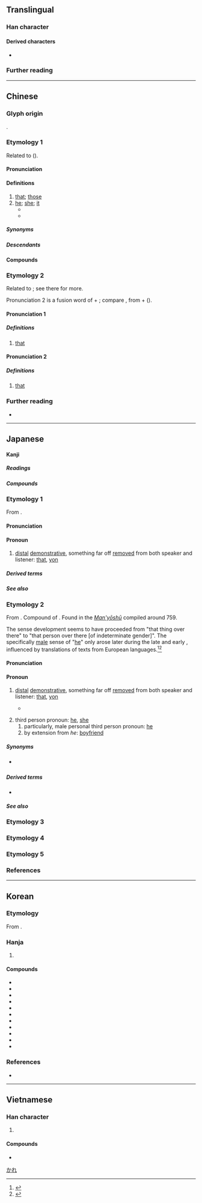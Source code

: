 {{character info/subpage}}
==Translingual==
{{stroke order|type=animate}}
{{stroke order|type=janimate}}

===Han character===
{{Han char|rn=60|rad=彳|as=05|sn=8|four=24247|canj=HODHE|ids=⿰彳皮}}

====Derived characters====
* {{l|mul|[[𠶎]], [[𢜢]], [[𢯏]], [[𣷭]], [[𣔓]], [[𥓳]], [[𩏃]], [[𡮌]], [[𫖽]], [[𦋕]], [[𩜔]], [[𠥌]], [[𠪍]], [[𣤳]], [[𥨑]], [[𩕂]]}}

===Further reading===
{{Han ref|kx=0365.250|dkj=10066|dj=0685.180|hdz=20817.100|uh=5F7C}}

----

==Chinese==

===Glyph origin===
{{Han etym}}
{{Han compound|彳|皮|ls=psc|c1=s|c2=p}}.

===Etymology 1===
{{zh-forms|alt=佊}}
Related to {{och-l|夫|that}} ({{zh-ref|Schuessler, 2007}}).

====Pronunciation====
{{zh-pron
|m=bǐ
|c=bei2
|h=pfs=pí
|md=bī
|mn=pí
|w=2pi,2pe
|w_note=2pi - vernacular; 2pe - literary
|mc=y
|oc=y
|cat=pron
}}

====Definitions====
{{zh-hanzi}}

# [[that]]; [[those]]
# [[he]]; [[she]]; [[it]]
#* {{zh-x|夫 撫劍 疾視 曰，『彼 惡{wū} 敢 當 我 哉』！此 匹夫之勇，敵 一人 者 也。|If a man brandishes his sword, looks fiercely, and says, "How dare '''he''' withstand me?" - this is the valour of a common man, who can be the opponent only of a single individual.|ref=Mengzi}}
#* {{zh-x|若 夫 乘 天地 之 正，而 御 六氣 之 辯，以 遊 無窮 者，彼 且 惡{wū}乎 待 哉！|But suppose one who mounts on (the ether of) heaven and earth in its normal operation, and drives along the six elemental energies of the changing (seasons), thus enjoying himself in the illimitable - what has '''he''' to wait for?|ref=Zhuangzi}}

=====Synonyms=====
{{zh-dial|那}}
{{zh-dial|他}}

=====Descendants=====
{{CJKV||ひ|피|bỉ}}

====Compounds====
{{zh-der|彼此|顧此失彼|彼竭我盈|彼眾我寡|厚此薄彼|彼得大帝|厚彼薄此|彼長我消|彼蒼|彼唱此和|不分彼此|何彼襛矣|彼岸|彼倡此和|瞻彼洛矣|挹彼注茲|挹彼注此|此唱彼和|知彼知己|知己知彼|此起彼伏|此發彼應|此問彼難|此起彼落|此仆彼起|聖彼得堡|誓彼襟靈|彼得|hide_pron=1}}

===Etymology 2===
Related to {{zh-l|許|hí, hír|that}}; see there for more.

Pronunciation 2 is a fusion word of {{zh-l|許|hí, hír|that}} + {{zh-l|一|it|one}}; compare {{cog|cmn|-}} {{zh-l|那|nèi}}, from {{zh-l|那|that}} + {{zh-l|一|one}} ({{zh-ref|Mei and Yang, 1995}}).

====Pronunciation 1====
{{zh-forms|alt=許,赫}}
{{zh-pron
|mn=zz:hé/tw:he
|cat=pron
}}

=====Definitions=====
{{zh-hanzi}}

# {{lb|zh|Zhangzhou|Taiwan Min Nan}} [[that]] {{gloss|demonstrative pronoun}}
#: {{zh-x|這 是 阮 老母，彼{he} 是 阮 老爸。|This is my mother, and '''that''' is my father.|TW}}

====Pronunciation 2====
{{zh-forms|alt=許,迄}}
{{zh-pron
|mn=hit
|cat=det
}}

=====Definitions=====
{{zh-hanzi}}

# {{lb|zh|Min Nan}} [[that]] {{gloss|demonstrative determiner}}
#: {{zh-x|彼 本 冊|'''that''' book|TW}}

===Further reading===
* {{thcwd|3891}}

----

==Japanese==

====Kanji====
{{ja-kanji|grade=c|rs=彳05}}

=====Readings=====
{{ja-readings
|goon=ひ
|kanon=ひ
|kun=あ-, あ-の, あれ-, あ-れ, か-, かれ-, かの-
|nanori=その
}}

=====Compounds=====
{{der-top3|Compounds}}
{{ja-r/multi|data=
* {{ja-r/args|彼処|あそこ|that place over there, that organization over there}}
* {{ja-r/args|彼方|あちら, かなた|that way, that over there; far away}}
* {{ja-r/args|彼女|かのじょ|she, girlfriend}}
* {{ja-r/args|彼我|ひが|friend and foe}}
* {{ja-r/args|彼%岸|ひ%がん}}
}}
{{der-bottom}}

===Etymology 1===
{{ja-kanjitab|yomi=k|か}}

From {{inh|ja|ojp|sort=か|-}}.

====Pronunciation====
{{ja-pron|yomi=k|か|acc=1|acc_ref=DJR}}

====Pronoun====
{{ja-pos|pronoun|か}}

# [[distal]] [[demonstrative]], something far off [[removed]] from both speaker and listener: [[that]], [[yon]]

=====Derived terms=====
{{der-top3}}
{{ja-r/multi|data=
* {{ja-r/args|彼|かの}}, {{ja-r/args|彼の|かの|his; that}}
* {{ja-r/args|彼|かれ|he}}
}}
{{der-bottom}}

=====See also=====
{{Classical Japanese pronouns and demonstratives}}

===Etymology 2===
{{ja-kanjitab|yomi=k|かれ}}

From {{inh|ja|ojp|sort=かれ|-}}. Compound of {{suffix|ja|sort=かれ|彼|tr1=ka|t1=that, yon|れ|tr2=re|pos2=nominalizing suffix for demonstratives}}. Found in the ''[[w:Man'yōshū|Man'yōshū]]'' compiled around 759.

The sense development seems to have proceeded from "that thing over there" to "that person over there [of indeterminate gender]".  The specifically [[male]] sense of "[[he]]" only arose later during the late {{w|Edo period}} and early {{w|Meiji period}}, influenced by translations of texts from European languages.<ref name="KDJ">{{R:Kokugo Dai Jiten}}</ref><ref name="DJR">{{R:Daijirin}}</ref>

====Pronunciation====
{{ja-pron|yomi=k|かれ|acc=1|acc_ref=DJR}}

====Pronoun====
{{ja-pos|pronoun|かれ}}

# [[distal]] [[demonstrative]], something far off [[removed]] from both speaker and listener: [[that]], [[yon]]
#* {{RQ:Man'yōshū|18|4045}}
#*: {{lang|ja|於伎敝欲里 美知久流之保能 伊也麻之尓 安我毛布支見我 弥不根可母'''加礼'''}}
# third person pronoun: [[he]], [[she]]
## particularly, male personal third person pronoun: [[he]]
## by extension from ''he'': [[boyfriend]]

=====Synonyms=====
* {{sense|boyfriend}} {{ja-r|彼氏|かれし}}

=====Derived terms=====
{{der-top3}}
* {{ja-r|彼氏|かれし|boyfriend}}
{{der-bottom}}

=====See also=====
{{Classical Japanese pronouns and demonstratives}}

===Etymology 3===
{{ja-kanjitab|yomi=k|か|o1=の}}
{{ja-see|かの}}

===Etymology 4===
{{ja-kanjitab|yomi=k|あ}}
{{ja-see|あ}}

===Etymology 5===
{{ja-kanjitab|yomi=k|あれ}}
{{ja-see|あれ}}

===References===
<references/>

[[Category:Japanese basic words|かれ]]

----

==Korean==

===Etymology===
From {{der|ko|ltc|sort=피|-}} {{ltc-l|彼}}. {{hanja-hunmong|피〯|phi|雜語#하24A}}

===Hanja===
{{ko-hanja-search}}
{{ko-hanja|저|피}}

# {{hanja form of|피|[[that]]; [[those]]}}

====Compounds====
{{der-top3|Compounds}}
* {{ko-l|피변|彼邊}}
* {{ko-l|피아|彼我}}
* {{ko-l|피안|彼岸}}
* {{ko-l|피인|彼人}}
* {{ko-l|피일|彼日}}
* {{ko-l|피척|彼隻}}
* {{ko-l|지피|持彼}}
* {{ko-l|곡재피|曲在彼}}
* {{ko-l|어차피|於此彼}}
* {{ko-l|이차피|以此彼}}
* {{ko-l|어차어피|於此於彼}}
{{der-bottom}}

===References===
* {{R:hanjadoc|3247}}

----

==Vietnamese==

===Han character===
{{vi-readings|reading=[[bỉ]], [[bể]], [[bở]]|rs=彳05}}

# {{rfdef|vi|sort=彳05}}

====Compounds====
* {{vi-l|彼嗇斯豐|bỉ sắc tư phong}}